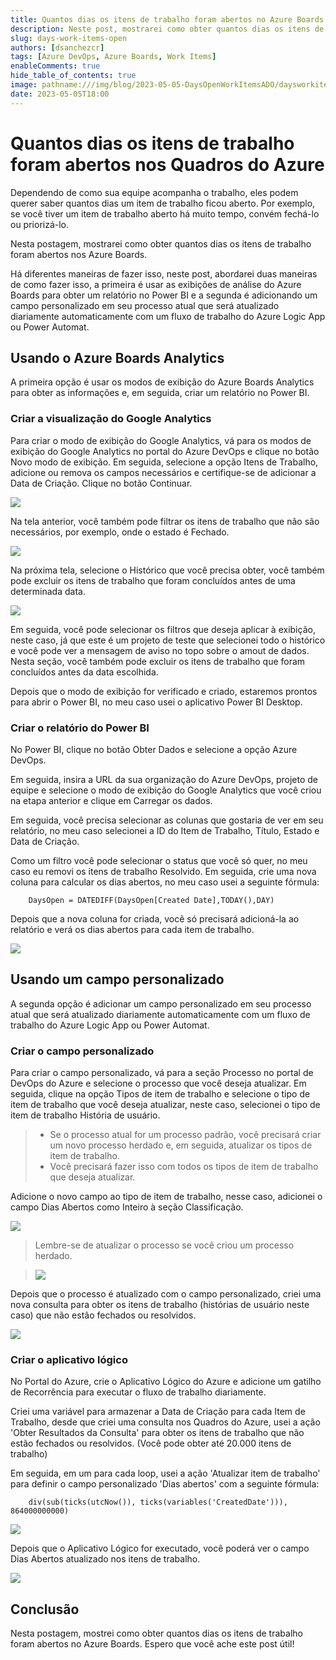 ```yaml
---
title: Quantos dias os itens de trabalho foram abertos no Azure Boards
description: Neste post, mostrarei como obter quantos dias os itens de trabalho foram abertos nos Quadros do Azure.
slug: days-work-items-open
authors: [dsanchezcr]
tags: [Azure DevOps, Azure Boards, Work Items]
enableComments: true
hide_table_of_contents: true
image: pathname:///img/blog/2023-05-05-DaysOpenWorkItemsADO/daysworkitemopen.jpg
date: 2023-05-05T18:00
---
```

# Quantos dias os itens de trabalho foram abertos nos Quadros do Azure

Dependendo de como sua equipe acompanha o trabalho, eles podem querer saber quantos dias um item de trabalho ficou aberto. Por exemplo, se você tiver um item de trabalho aberto há muito tempo, convém fechá-lo ou priorizá-lo.

Nesta postagem, mostrarei como obter quantos dias os itens de trabalho foram abertos nos Azure Boards.

<!--truncate-->

Há diferentes maneiras de fazer isso, neste post, abordarei duas maneiras de como fazer isso, a primeira é usar as exibições de análise do Azure Boards para obter um relatório no Power BI e a segunda é adicionando um campo personalizado em seu processo atual que será atualizado diariamente automaticamente com um fluxo de trabalho do Azure Logic App ou Power Automat.

## Usando o Azure Boards Analytics

A primeira opção é usar os modos de exibição do Azure Boards Analytics para obter as informações e, em seguida, criar um relatório no Power BI.

### Criar a visualização do Google Analytics

Para criar o modo de exibição do Google Analytics, vá para os modos de exibição do Google Analytics no portal do Azure DevOps e clique no botão Novo modo de exibição. Em seguida, selecione a opção Itens de Trabalho, adicione ou remova os campos necessários e certifique-se de adicionar a Data de Criação. Clique no botão Continuar.

![](pathname:///img/blog/2023-05-05-DaysOpenWorkItemsADO/new-view.jpg)

Na tela anterior, você também pode filtrar os itens de trabalho que não são necessários, por exemplo, onde o estado é Fechado.

![](pathname:///img/blog/2023-05-05-DaysOpenWorkItemsADO/filter.jpg)

Na próxima tela, selecione o Histórico que você precisa obter, você também pode excluir os itens de trabalho que foram concluídos antes de uma determinada data.

![](pathname:///img/blog/2023-05-05-DaysOpenWorkItemsADO/history.jpg)

Em seguida, você pode selecionar os filtros que deseja aplicar à exibição, neste caso, já que este é um projeto de teste que selecionei todo o histórico e você pode ver a mensagem de aviso no topo sobre o amout de dados. Nesta seção, você também pode excluir os itens de trabalho que foram concluídos antes da data escolhida.

Depois que o modo de exibição for verificado e criado, estaremos prontos para abrir o Power BI, no meu caso usei o aplicativo Power BI Desktop.

### Criar o relatório do Power BI

No Power BI, clique no botão Obter Dados e selecione a opção Azure DevOps.

Em seguida, insira a URL da sua organização do Azure DevOps, projeto de equipe e selecione o modo de exibição do Google Analytics que você criou na etapa anterior e clique em Carregar os dados.

Em seguida, você precisa selecionar as colunas que gostaria de ver em seu relatório, no meu caso selecionei a ID do Item de Trabalho, Título, Estado e Data de Criação.

Como um filtro você pode selecionar o status que você só quer, no meu caso eu removi os itens de trabalho Resolvido. Em seguida, crie uma nova coluna para calcular os dias abertos, no meu caso usei a seguinte fórmula:

```
    DaysOpen = DATEDIFF(DaysOpen[Created Date],TODAY(),DAY)
```

Depois que a nova coluna for criada, você só precisará adicioná-la ao relatório e verá os dias abertos para cada item de trabalho.

![](pathname:///img/blog/2023-05-05-DaysOpenWorkItemsADO/powerbi.jpg)

## Usando um campo personalizado

A segunda opção é adicionar um campo personalizado em seu processo atual que será atualizado diariamente automaticamente com um fluxo de trabalho do Azure Logic App ou Power Automat.

### Criar o campo personalizado

Para criar o campo personalizado, vá para a seção Processo no portal de DevOps do Azure e selecione o processo que você deseja atualizar. Em seguida, clique na opção Tipos de item de trabalho e selecione o tipo de item de trabalho que você deseja atualizar, neste caso, selecionei o tipo de item de trabalho História de usuário.

> - Se o processo atual for um processo padrão, você precisará criar um novo processo herdado e, em seguida, atualizar os tipos de item de trabalho.
> - Você precisará fazer isso com todos os tipos de item de trabalho que deseja atualizar.

Adicione o novo campo ao tipo de item de trabalho, nesse caso, adicionei o campo Dias Abertos como Inteiro à seção Classificação.

![](pathname:///img/blog/2023-05-05-DaysOpenWorkItemsADO/user-story.jpg)

> Lembre-se de atualizar o processo se você criou um processo herdado.

> ![](pathname:///img/blog/2023-05-05-DaysOpenWorkItemsADO/change-process.jpg)

Depois que o processo é atualizado com o campo personalizado, criei uma nova consulta para obter os itens de trabalho (histórias de usuário neste caso) que não estão fechados ou resolvidos.

![](pathname:///img/blog/2023-05-05-DaysOpenWorkItemsADO/query-user-stories.jpg)

### Criar o aplicativo lógico

No Portal do Azure, crie o Aplicativo Lógico do Azure e adicione um gatilho de Recorrência para executar o fluxo de trabalho diariamente.

Criei uma variável para armazenar a Data de Criação para cada Item de Trabalho, desde que criei uma consulta nos Quadros do Azure, usei a ação 'Obter Resultados da Consulta' para obter os itens de trabalho que não estão fechados ou resolvidos. (Você pode obter até 20.000 itens de trabalho)

Em seguida, em um para cada loop, usei a ação 'Atualizar item de trabalho' para definir o campo personalizado 'Dias abertos' com a seguinte fórmula:

```
    div(sub(ticks(utcNow()), ticks(variables('CreatedDate'))), 864000000000)
```

![](pathname:///img/blog/2023-05-05-DaysOpenWorkItemsADO/logic-app.jpg)

Depois que o Aplicativo Lógico for executado, você poderá ver o campo Dias Abertos atualizado nos itens de trabalho.

![](pathname:///img/blog/2023-05-05-DaysOpenWorkItemsADO/query-results.jpg)

## Conclusão

Nesta postagem, mostrei como obter quantos dias os itens de trabalho foram abertos no Azure Boards. Espero que você ache este post útil!